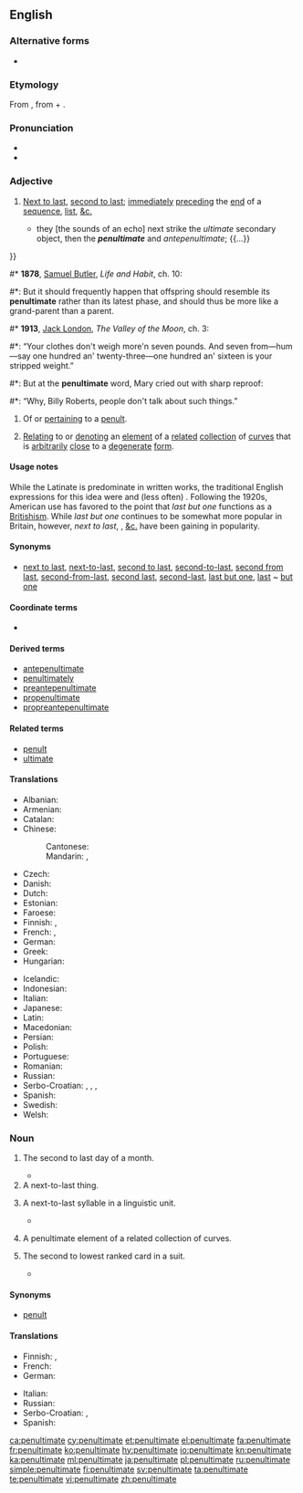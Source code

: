 {{was wotd|2006|November|29}}
==English==

===Alternative forms===
* {{l|en|pænultimate}}

===Etymology===
From {{etyl|la|en}} {{term|paenultimus|lang=la}}, from {{term|paene||almost}} + {{term|ultimus||last}}.

===Pronunciation===
* {{IPA|/pɪˈnʌltɪmət/|lang=en}}
* {{audio|en-us-penultimate.ogg|Audio (US)|lang=en}}

===Adjective===
{{en-adj|-}}

# {{context|UK|in|_|US|_|usage|_|usually|_|formal|literary|or|_|scholarly|lang=en}} [[next to last|Next to last]], [[second to last]]; [[immediately]] [[preceding]] the [[end]] of a [[sequence]], [[list]], [[&c.]]
#* {{quote-book
|year= 1677
|isbn=
|date=
|author= {{w|Robert Plot}}
|title= The natural history of Oxford-shire: Being an Essay Toward the Natural History of England
|url= http://books.google.com/books?id=EUqd_M1x40QC&pg=PA15
|page= 15
|chapter= Of the Heavens and Air
|passage= {{...}} they [the sounds of an echo] next strike the ''ultimate'' secondary object, then the '''''penultimate''''' and ''antepenultimate''; {{...}}
}}
#* '''1878''', [[w:Samuel Butler (novelist)|Samuel Butler]], ''Life and Habit'', ch. 10:
#*: But it should frequently happen that offspring should resemble its '''penultimate''' rather than its latest phase, and should thus be more like a grand-parent than a parent.
#* '''1913''', [[w:Jack London|Jack London]], ''The Valley of the Moon'', ch. 3:
#*: “Your clothes don't weigh more'n seven pounds. And seven from—hum—say one hundred an' twenty-three—one hundred an' sixteen is your stripped weight.”
#*: But at the '''penultimate''' word, Mary cried out with sharp reproof:
#*: “Why, Billy Roberts, people don't talk about such things.”
# {{context|linguistics|lang=en}} Of or [[pertaining]] to a [[penult]].
# {{context|math|rare|lang=en}} [[relating|Relating]] to or [[denoting]] an [[element]] of a [[related]] [[collection]] of [[curve]]s that is [[arbitrarily]] [[close]] to a [[degenerate]] [[form]].

====Usage notes====
While the Latinate {{term|penultimate}} is predominate in written works, the traditional English expressions for this idea were {{term|last but one}} and (less often) {{term|second last}}. Following the 1920s, American use has favored {{term|next to last}} to the point that ''last but one'' functions as a [[Britishism]]. While ''last but one'' continues to be somewhat more popular in Britain, however, ''next to last'', {{term|second to last}}, [[&c.]] have been gaining in popularity.

====Synonyms====
* {{sense|immediately preceding the end of a list, sequence, &c.}} [[next to last]], [[next-to-last]], [[second to last]], [[second-to-last]], [[second from last]], [[second-from-last]], [[second last]], [[second-last]], {{context|now|_|chiefly|UK}} [[last but one]], [[last]] ~ [[but]] [[one]]

====Coordinate terms====
* {{syllable adjectives}}

====Derived terms====
* [[antepenultimate]]
* [[penultimately]]
* [[preantepenultimate]]
* [[propenultimate]]
* [[propreantepenultimate]]

====Related terms====
* [[penult]]
* [[ultimate]]

====Translations====
{{trans-top|next-to-last in a sequence}}
* Albanian: {{t|sq|parafundit}}
* Armenian: {{t|hy|նախավերջին|sc=Armn}}
* Catalan: {{t|ca|penúltim}}
* Chinese:
*: Cantonese: {{t|yue|尾二|tr=mei1 ji2|sc=Hani}}
*: Mandarin: {{t|cmn|倒數第二的|sc=Hani}}, {{t|cmn|倒数第二的|tr=dàoshǔ dì'èr de|sc=Hani}}
* Czech: {{t+|cs|předposlední}}
* Danish: {{t|da|næstsidst}}
* Dutch: {{t|nl|voorlaatste}}
* Estonian: {{t+|et|eelviimane}}
* Faroese: {{t|fo|næstsíðstur}}
* Finnish: {{t|fi|toiseksi viimeinen}}, {{t|fi|viimeistä edellinen}}
* French: {{t+|fr|avant-dernier}}, {{t+|fr|pénultième}}
* German: {{t|de|vorletzt}}
* Greek: {{t+|el|προτελευταίος|m|tr=proteleftaíos|sc=Grek}}
* Hungarian: {{t+|hu|utolsó előtti}}
{{trans-mid}}
* Icelandic: {{t|is|næstsíðastur}}
* Indonesian: {{t|id|kedua terakhir}}
* Italian: {{t|it|penultimo}}
* Japanese: {{t|ja|最後から二番目|tr=saigo kara ni-banme|sc=Jpan}}
* Latin: {{t|la|paenultimus}}
* Macedonian: {{t|mk|претпоследен|m|tr=pretpósleden}}
* Persian: {{t|fa|یکی مانده به آخر|tr=yeki-mânde-be-âxar|sc=fa-Arab}}
* Polish: {{t+|pl|przedostatni}}
* Portuguese: {{t+|pt|penúltimo}}
* Romanian: {{t+|ro|penultim}}
* Russian: {{t+|ru|предпоследний|tr=predposlédnij}}
* Serbo-Croatian: {{t|sh|prȅtposljednjī}}, {{t|sh|prȅtposlednjī}}, {{t|sh|пре̏тпосљедњӣ}}, {{t|sh|пре̏тпоследњӣ}}
* Spanish: {{t+|es|penúltimo}}
* Swedish: {{t|sv|näst sist}}
* Welsh: {{t|cy|gobennol}}
{{trans-bottom}}

===Noun===
{{en-noun}}

# {{context|obsolete|rare|lang=en}} The second to last day of a month.
#* {{quote-book
|year= 1529
|year_published= 1933
|author= {{w|Stephen Gardiner}}
|by= 
|title= Letter
|url= 
|original= 
|chapter= 
|section= 
|isbn= 
|edition= 
|publisher= 
|location=
|editor= 
|volume= 
|page= 
|passage= At Woodstock, the '''penultimate''' of August.
}}
# A next-to-last thing.
# {{context|linguistics|lang=en}} A next-to-last syllable in a linguistic unit.
#* {{quote-book
|year= 1724
|year_published= 1976
|author= E. Chambers
|by= 
|title= Die Englischen Neuwörter
|url= http://books.google.com/books?id=OuoLAAAAMAAJ&q=%22Antepenultimate+is+that+before+the+Penultimate,+or+the+last+but+two.%22&dq=%22Antepenultimate+is+that+before+the+Penultimate,+or+the+last+but+two.%22&hl=en&sa=X&ei=spjlUq2vO8zpoATAzoDYDQ&ved=0CDQQ6AEwAg
|original= Cyclopaedia
|chapter= 
|section= 
|isbn= 
|edition= 
|publisher=
|location=
|editor= 
|volume= 
|page= 
|passage= ANTEPENULTIMATE is that before the '''penultimate''', or the last but two.
}}
# {{context|math|obsolete|rare|lang=en}} A penultimate element of a related collection of curves.
# {{context|cards|lang=en}} The second to lowest ranked card in a suit.
#* {{quote-book
|year= 1876
|year_published= 1877
|author= Captain {{w|Arthur Campbell-Walker}} F.R.G.S.
|by= 
|title= The Correct Card: A Whist Catechism
|url= http://archive.org/stream/correctcardawhi00walkgoog/correctcardawhi00walkgoog_djvu.txt
|original=
|chapter= Glossary
|section= 
|isbn= 
|edition= 
|publisher= D. Appleton & Co.
|location= New York
|editor= 
|volume= 
|page= xiii
|passage= '''Penultimate''', the. — Beginning with the lowest card but one of the suit you lead originally, if it contains more than four cards. 
}}

====Synonyms====
* {{context|A next-to-last thing}} [[penult]]

====Translations====
{{trans-top|something right before the last one}}
* Finnish: {{t|fi|toiseksi viimeinen}}, {{t|fi|viimeistä edellinen}}
* French: {{t+|fr|avant-dernier|m}}
* German: {{t|de|vorletzt}}
{{trans-mid}}
* Italian: {{t|it|penultimo|m}}
* Russian: {{t+|ru|предпоследний|tr=predposlédnij|sc=Cyrl}}
* Serbo-Croatian: {{t|sh|предзадњи|m|sc=Cyrl}}, {{t|sh|претпоследњи|m|tr=pretposlednji|sc=Cyrl}}
* Spanish: {{t+|es|penúltimo|m}}
{{trans-bottom}}

[[ca:penultimate]]
[[cy:penultimate]]
[[et:penultimate]]
[[el:penultimate]]
[[fa:penultimate]]
[[fr:penultimate]]
[[ko:penultimate]]
[[hy:penultimate]]
[[io:penultimate]]
[[kn:penultimate]]
[[ka:penultimate]]
[[ml:penultimate]]
[[ja:penultimate]]
[[pl:penultimate]]
[[ru:penultimate]]
[[simple:penultimate]]
[[fi:penultimate]]
[[sv:penultimate]]
[[ta:penultimate]]
[[te:penultimate]]
[[vi:penultimate]]
[[zh:penultimate]]